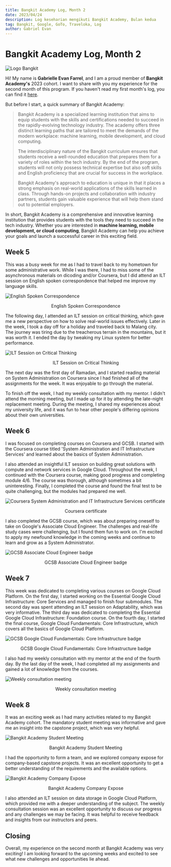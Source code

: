 ```yaml
---
title: Bangkit Academy Log, Month 2
date: 2023/04/24
description: Log keseharian mengikuti Bangkit Academy, Bulan kedua
tag: Bangkit, Google, GoTo, Traveloka, Log
author: Gabriel Evan
---
```


# Bangkit Academy Log, Month 2

<img
  src="/images/bangkit-log-2/pic1.png"
  data-align="center"
  alt="Logo Bangkit"
/>

Hi! My name is **Gabrielle Evan Farrel**, and I am a proud member of **Bangkit Academy's** 2023 cohort. I want to share with you my experience for the second month of this program. If you haven't read my first month's log, you can find it [here](/posts/bangkit-log-1).

But before I start, a quick summary of Bangkit Academy:

> Bangkit Academy is a specialized learning institution that aims to equip students with the skills and certifications needed to succeed in the rapidly-evolving technology industry. The academy offers three distinct learning paths that are tailored to meet the demands of the modern workplace: machine learning, mobile development, and cloud computing.
>
> The interdisciplinary nature of the Bangkit curriculum ensures that students receive a well-rounded education that prepares them for a variety of roles within the tech industry. By the end of the program, students will not only possess technical expertise but also soft skills and English proficiency that are crucial for success in the workplace.
>
> Bangkit Academy's approach to education is unique in that it places a strong emphasis on real-world applications of the skills learned in class. Through hands-on projects and collaboration with industry partners, students gain valuable experience that will help them stand out to potential employers.

In short, Bangkit Academy is a comprehensive and innovative learning institution that provides students with the tools they need to succeed in the tech industry. Whether you are interested in **machine learning, mobile development, or cloud computing**, Bangkit Academy can help you achieve your goals and launch a successful career in this exciting field.

## Week 5

This was a busy week for me as I had to travel back to my hometown for some administrative work. While I was there, I had to miss some of the asynchronous materials on dicoding and/or Coursera, but I did attend an ILT session on English spoken correspondence that helped me improve my language skills.

<img
  src="/images/bangkit-log-2/pic2.png"
  data-align="center"
  alt="English Spoken Correspondence"
/>
<p align="center">English Spoken Correspondence</p>

The following day, I attended an ILT session on critical thinking, which gave me a new perspective on how to solve real-world issues effectively. Later in the week, I took a day off for a holiday and traveled back to Malang city. The journey was tiring due to the treacherous terrain in the mountains, but it was worth it. I ended the day by tweaking my Linux system for better performance.

<img
  src="/images/bangkit-log-2/pic3.png"
  data-align="center"
  alt="ILT Session on Critical Thinking"
/>
<p align="center">ILT Session on Critical Thinking</p>

The next day was the first day of Ramadan, and I started reading material on System Administration on Coursera since I had finished all of the assignments for the week. It was enjoyable to go through the material.

To finish off the week, I had my weekly consultation with my mentor. I didn't attend the morning meeting, but I made up for it by attending the late-night replacement meeting. During the meeting, I shared my experiences about my university life, and it was fun to hear other people's differing opinions about their own universities.

## Week 6

I was focused on completing courses on Coursera and GCSB. I started with the Coursera course titled 'System Administration and IT Infrastructure Services' and learned about the basics of System Administration.

I also attended an insightful ILT session on building great solutions with compute and network services in Google Cloud. Throughout the week, I continued with the Coursera course, making good progress and completing module 4/6. The course was thorough, although sometimes a bit uninteresting. Finally, I completed the course and found the final test to be quite challenging, but the modules had prepared me well.

<img
  src="/images/bangkit-log-2/pic4.png"
  data-align="center"
  alt="Coursera System Administration and IT Infrastructure Services certificate"
/>
<p align="center">Coursera certificate</p>

I also completed the GCSB course, which was about preparing oneself to take on Google's Associate Cloud Engineer. The challenges and real-life study cases were challenging, but I found them fun to work on. I'm excited to apply my newfound knowledge in the coming weeks and continue to learn and grow as a System Administrator.

<img
  src="/images/bangkit-log-2/pic5.png"
  data-align="center"
  alt="GCSB Associate Cloud Engineer badge"
/>
<p align="center">GCSB Associate Cloud Engineer badge</p>

## Week 7

This week was dedicated to completing various courses on Google Cloud Platform. On the first day, I started working on the Essential Google Cloud Infrastructure: Core Services and managed to finish four submodules. The second day was spent attending an ILT session on Adaptability, which was very informative. The third day was dedicated to completing the Essential Google Cloud Infrastructure: Foundation course. On the fourth day, I started the final course, Google Cloud Fundamentals: Core Infrastructure, which covers all the basics of Google Cloud Platform.

<img
  src="/images/bangkit-log-2/pic6.png"
  data-align="center"
  alt="GCSB Google Cloud Fundamentals: Core Infrastructure badge"
/>
<p align="center">GCSB Google Cloud Fundamentals: Core Infrastructure badge</p>

I also had my weekly consultation with my mentor at the end of the fourth day. By the last day of the week, I had completed all my assignments and gained a lot of knowledge from the courses.

<img
  src="/images/bangkit-log-2/pic7.png"
  data-align="center"
  alt="Weekly consultation meeting"
/>
<p align="center">Weekly consultation meeting</p>

## Week 8

It was an exciting week as I had many activities related to my Bangkit Academy cohort. The mandatory student meeting was informative and gave me an insight into the capstone project, which was very helpful.

<img
  src="/images/bangkit-log-2/pic8.png"
  data-align="center"
  alt="Bangkit Academy Student Meeting"
/>
<p align="center">Bangkit Academy Student Meeting</p>

I had the opportunity to form a team, and we explored company expose for company-based capstone projects. It was an excellent opportunity to get a better understanding of the requirements and the available options.

<img
  src="/images/bangkit-log-2/pic9.png"
  data-align="center"
  alt="Bangkit Academy Company Expose"
/>
<p align="center">Bangkit Academy Company Expose</p>

I also attended an ILT session on data storage in Google Cloud Platform, which provided me with a deeper understanding of the subject. The weekly consultation session was an excellent opportunity to discuss our progress and any challenges we may be facing. It was helpful to receive feedback and insights from our instructors and peers.

## Closing

Overall, my experience on the second month at Bangkit Academy was very exciting! I am looking forward to the upcoming weeks and excited to see what new challenges and opportunities lie ahead.
